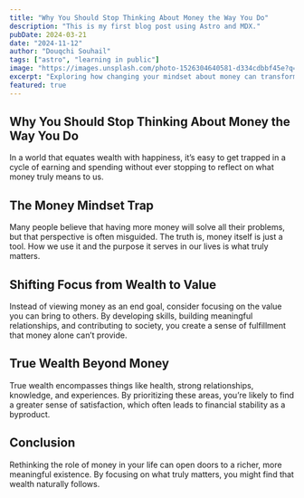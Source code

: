 ```yaml
---
title: "Why You Should Stop Thinking About Money the Way You Do"
description: "This is my first blog post using Astro and MDX."
pubDate: 2024-03-21
date: "2024-11-12"
author: "Douqchi Souhail"
tags: ["astro", "learning in public"]
image: "https://images.unsplash.com/photo-1526304640581-d334cdbbf45e?q=80&w=2070&auto=format&fit=crop&ixlib=rb-4.0.3&ixid=M3wxMjA3fDB8MHxwaG90by1wYWdlfHx8fGVufDB8fHx8fA%3D%3D"
excerpt: "Exploring how changing your mindset about money can transform your life and help you achieve true wealth."
featured: true
---
```


## Why You Should Stop Thinking About Money the Way You Do

In a world that equates wealth with happiness, it’s easy to get trapped in a cycle of earning and spending without ever stopping to reflect on what money truly means to us.

## The Money Mindset Trap

Many people believe that having more money will solve all their problems, but that perspective is often misguided. The truth is, money itself is just a tool. How we use it and the purpose it serves in our lives is what truly matters.

## Shifting Focus from Wealth to Value

Instead of viewing money as an end goal, consider focusing on the value you can bring to others. By developing skills, building meaningful relationships, and contributing to society, you create a sense of fulfillment that money alone can’t provide.

## True Wealth Beyond Money

True wealth encompasses things like health, strong relationships, knowledge, and experiences. By prioritizing these areas, you’re likely to find a greater sense of satisfaction, which often leads to financial stability as a byproduct.

## Conclusion

Rethinking the role of money in your life can open doors to a richer, more meaningful existence. By focusing on what truly matters, you might find that wealth naturally follows.
